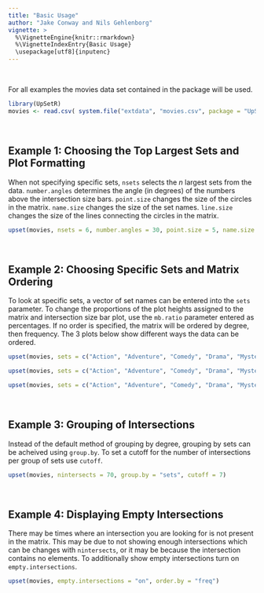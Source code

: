 ```yaml
---
title: "Basic Usage"
author: "Jake Conway and Nils Gehlenborg"
vignette: >
  %\VignetteEngine{knitr::rmarkdown}
  %\VignetteIndexEntry{Basic Usage}
  \usepackage[utf8]{inputenc}
---
```


<br>

For all examples the movies data set contained in the package will be used.
```r
library(UpSetR)
movies <- read.csv( system.file("extdata", "movies.csv", package = "UpSetR"), header=T, sep=";" )
```

<br>

Example 1: Choosing the Top Largest Sets and Plot Formatting
-----------
When not specifying specific sets, `nsets` selects the *n* largest sets from the data. `number.angles` determines the angle (in degrees) of the numbers above the intersection size bars. `point.size` changes the size of the circles in the matrix. `name.size` changes the size of the set names. `line.size` changes the size of the lines connecting the circles in the matrix.
```r
upset(movies, nsets = 6, number.angles = 30, point.size = 5, name.size = 12, line.size = 2)
```

<br>

Example 2: Choosing Specific Sets and Matrix Ordering
------------
To look at specific sets, a vector of set names can be entered into the `sets` parameter. To change the proportions of the plot heights assigned to the matrix and intersection size bar plot, use the `mb.ratio` parameter entered as percentages. If no order is specified, the matrix will be ordered by degree, then frequency. The 3 plots below show different ways the data can be ordered.
```r
upset(movies, sets = c("Action", "Adventure", "Comedy", "Drama", "Mystery", "Thriller", "Romance", "War", "Western"), mb.ratio = c(0.55,0.45), order.by = "freq")
```
```r
upset(movies, sets = c("Action", "Adventure", "Comedy", "Drama", "Mystery", "Thriller", "Romance", "War", "Western"), mb.ratio = c(0.55,0.45), order.by = "degree")
```
```r
upset(movies, sets = c("Action", "Adventure", "Comedy", "Drama", "Mystery", "Thriller", "Romance", "War", "Western"), mb.ratio = c(0.55,0.45), order.by = c("degree", "freq"))
```

<br>

Example 3: Grouping of Intersections
------------
Instead of the default method of grouping by degree, grouping by sets can be acheived using `group.by`. To set a cutoff for the number of intersections per group of sets use `cutoff`.
```r
upset(movies, nintersects = 70, group.by = "sets", cutoff = 7)
```

<br>

Example 4: Displaying Empty Intersections
------------
There may be times where an intersection you are looking for is not present in the matrix. This may be due to not showing enough intersections which can be changes with `nintersects`, or it may be because the intersection contains no elements. To additionally show empty intersections turn on `empty.intersections`.
```r
upset(movies, empty.intersections = "on", order.by = "freq")
```

